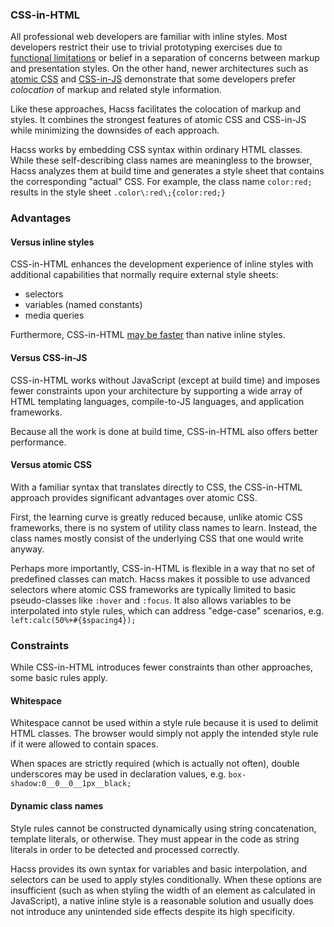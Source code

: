 
<Article
  title="Fundamentals"
  subtitle="What you need to know about Hacss">

### CSS-in-HTML
All professional web developers are familiar with inline styles. Most developers
restrict their use to trivial prototyping exercises due to
[functional limitations](https://stackoverflow.com/questions/131653/inline-style-to-act-as-hover-in-css)
or belief in a separation of concerns between markup and presentation styles. On
the other hand, newer architectures such as 
[atomic CSS](https://css-tricks.com/lets-define-exactly-atomic-css/) and
[CSS-in-JS](https://medium.com/dailyjs/what-is-actually-css-in-js-f2f529a2757)
demonstrate that some developers prefer _colocation_ of markup and related style
information.

Like these approaches, Hacss facilitates the colocation of markup and styles. It
combines the strongest features of atomic CSS and CSS-in-JS while minimizing the
downsides of each approach.

Hacss works by embedding CSS syntax within ordinary HTML classes. While these
self-describing class names are meaningless to the browser, Hacss analyzes them
at build time and generates a style sheet that contains the corresponding
"actual" CSS. For example, the class name `color:red;` results in the style
sheet `.color\:red\;{color:red;}`

### Advantages

#### Versus inline styles

CSS-in-HTML enhances the development experience of inline styles with additional
capabilities that normally require external style sheets:
* selectors
* variables (named constants)
* media queries


Furthermore, CSS-in-HTML
[may be faster](https://simonadcock.com/are-inline-styles-faster-than-atomic-css/)
than native inline styles.

#### Versus CSS-in-JS

CSS-in-HTML works without JavaScript (except at build time) and imposes fewer
constraints upon your architecture by supporting a wide array of HTML templating
languages, compile-to-JS languages, and application frameworks.

Because all the work is done at build time, CSS-in-HTML also offers better
performance.

#### Versus atomic CSS

With a familiar syntax that translates directly to CSS, the CSS-in-HTML approach
provides significant advantages over atomic CSS.

First, the learning curve is greatly reduced because, unlike atomic CSS
frameworks, there is no system of utility class names to learn. Instead, the
class names mostly consist of the underlying CSS that one would write anyway.

Perhaps more importantly, CSS-in-HTML is flexible in a way that no set of
predefined classes can match. Hacss makes it possible to use advanced selectors
where atomic CSS frameworks are typically limited to basic pseudo-classes like
`:hover` and `:focus`. It also allows variables to be interpolated into style
rules, which can address "edge-case" scenarios, e.g. `left:calc(50%+#{$spacing4});`

### Constraints

While CSS-in-HTML introduces fewer constraints than other approaches, some basic
rules apply.

#### Whitespace

Whitespace cannot be used within a style rule because it is used to delimit HTML
classes. The browser would simply not apply the intended style rule if it were
allowed to contain spaces.

When spaces are strictly required (which is actually not often), double
underscores may be used in declaration values, e.g.
`box-shadow:0__0__0__1px__black;`

#### Dynamic class names

Style rules cannot be constructed dynamically using string concatenation,
template literals, or otherwise. They must appear in the code as string literals
in order to be detected and processed correctly.

Hacss provides its own syntax for variables and basic interpolation, and
selectors can be used to apply styles conditionally. When these options are
insufficient (such as when styling the width of an element as calculated in
JavaScript), a native inline style is a reasonable solution and usually does not
introduce any unintended side effects despite its high specificity.

</Article>
